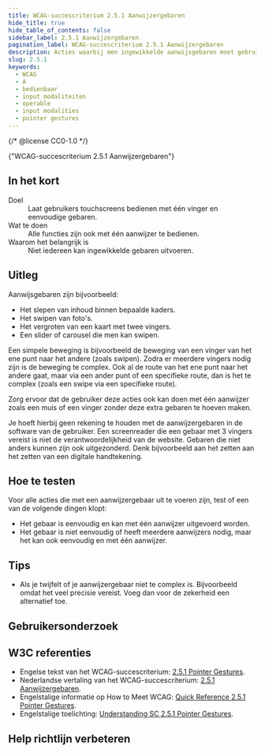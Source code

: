 ```yaml
---
title: WCAG-succescriterium 2.5.1 Aanwijzergebaren
hide_title: true
hide_table_of_contents: false
sidebar_label: 2.5.1 Aanwijzergebaren
pagination_label: WCAG-succescriterium 2.5.1 Aanwijzergebaren
description: Acties waarbij men ingewikkelde aanwijsgebaren moet gebruiken, kunnen ook op een eenvoudige manier.
slug: 2.5.1
keywords:
  - WCAG
  - A
  - bedienbaar
  - input modaliteiten
  - operable
  - input modalities
  - pointer gestures
---
```


{/* @license CC0-1.0 */}


<WcagHeadingGroup level={1} conformanceLevel="Niveau A">
  {"WCAG-succescriterium 2.5.1 Aanwijzergebaren"}
</WcagHeadingGroup>

## In het kort

<dl>
  <div class="dl__item">
    <dt class="dl__term">Doel</dt>
    <dd class="dl__definition">Laat gebruikers touchscreens bedienen met één vinger en eenvoudige gebaren.</dd>
  </div>
  <div class="dl__item">
    <dt class="dl__term">Wat te doen</dt>
    <dd class="dl__definition">Alle functies zijn ook met één aanwijzer te bedienen.</dd>
  </div>
  <div class="dl__item">
    <dt class="dl__term">Waarom het belangrijk is</dt>
    <dd class="dl__definition">Niet iedereen kan ingewikkelde gebaren uitvoeren.</dd>
  </div>
</dl>

## Uitleg

<Summary />

Aanwijsgebaren zijn bijvoorbeeld:

- Het slepen van inhoud binnen bepaalde kaders.
- Het swipen van foto's.
- Het vergroten van een kaart met twee vingers.
- Een slider of carousel die men kan swipen.

Een simpele beweging is bijvoorbeeld de beweging van een vinger van het ene punt naar het andere (zoals swipen).
Zodra er meerdere vingers nodig zijn is de beweging te complex. Ook al de route van het ene punt naar het andere gaat, maar via een ander punt of een specifieke route, dan is het te complex (zoals een swipe via een specifieke route).

Zorg ervoor dat de gebruiker deze acties ook kan doen met één aanwijzer zoals een muis of een vinger zonder deze extra gebaren te hoeven maken.

Je hoeft hierbij geen rekening te houden met de aanwijzergebaren in de software van de gebruiker. Een screenreader die een gebaar met 3 vingers vereist is niet de verantwoordelijkheid van de website.
Gebaren die niet anders kunnen zijn ook uitgezonderd. Denk bijvoorbeeld aan het zetten aan het zetten van een digitale handtekening.

## Hoe te testen

Voor alle acties die met een aanwijzergebaar uit te voeren zijn, test of een van de volgende dingen klopt:

- Het gebaar is eenvoudig en kan met één aanwijzer uitgevoerd worden.
- Het gebaar is niet eenvoudig of heeft meerdere aanwijzers nodig, maar het kan ook eenvoudig en met één aanwijzer.

## Tips

- Als je twijfelt of je aanwijzergebaar niet te complex is. Bijvoorbeeld omdat het veel precisie vereist. Voeg dan voor de zekerheid een alternatief toe.

## Gebruikersonderzoek

<CTAGebruikersonderzoek />

## W3C referenties

- Engelse tekst van het WCAG-succescriterium: [<span lang="en">2.5.1 Pointer Gestures</span>](https://www.w3.org/TR/WCAG22/#pointer-gestures).
- Nederlandse vertaling van het WCAG-succescriterium: [2.5.1 Aanwijzergebaren](https://www.w3.org/Translations/WCAG22-nl/#aanwijzergebaren).
- Engelstalige informatie op <span lang="en">How to Meet WCAG</span>: [<span lang="en">Quick Reference 2.5.1 Pointer Gestures</span>](https://www.w3.org/WAI/WCAG22/quickref/#pointer-gestures).
- Engelstalige toelichting: [<span lang="en">Understanding SC 2.5.1 Pointer Gestures</span>](https://www.w3.org/WAI/WCAG22/Understanding/pointer-gestures.html).

<SpotlightSection>
  <Markdown omitH1 headinglevel={3}>
    <Disclaimer />
  </Markdown>
</SpotlightSection>

## Help richtlijn verbeteren

<Markdown omitH1 headinglevel={3}>
  <WCAGFooterInfo />
</Markdown>
